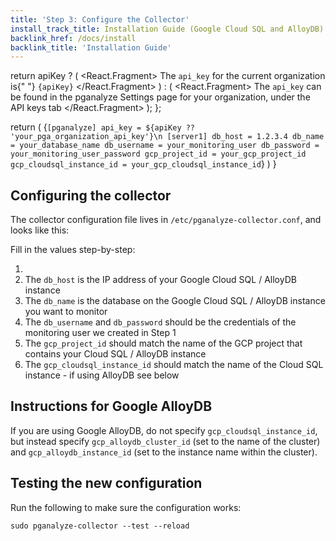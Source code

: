 ```yaml
---
title: 'Step 3: Configure the Collector'
install_track_title: Installation Guide (Google Cloud SQL and AlloyDB)
backlink_href: /docs/install
backlink_title: 'Installation Guide'
---
```



  return apiKey ? (
    <React.Fragment>
      The <code>api_key</code> for the current organization is{" "}
      <code>{apiKey}</code>
    </React.Fragment>
  ) : (
    <React.Fragment>
      The <code>api_key</code> can be found in the pganalyze Settings page for
      your organization, under the API keys tab
    </React.Fragment>
  );
};

  return (
    <CodeBlock>
      {`[pganalyze]
api_key = ${apiKey ?? 'your_pga_organization_api_key'}\n
[server1]
db_host = 1.2.3.4
db_name = your_database_name
db_username = your_monitoring_user
db_password = your_monitoring_user_password
gcp_project_id = your_gcp_project_id
gcp_cloudsql_instance_id = your_gcp_cloudsql_instance_id`}
    </CodeBlock>
  )
}

## Configuring the collector

The collector configuration file lives in `/etc/pganalyze-collector.conf`, and looks like this:

<ConfigSample apiKey={props.apiKey} />

Fill in the values step-by-step:

1. <APIKeyInstructions apiKey={props.apiKey} />
2. The `db_host` is the IP address of your Google Cloud SQL / AlloyDB instance
3. The `db_name` is the database on the Google Cloud SQL / AlloyDB instance you want to monitor
4. The `db_username` and `db_password` should be the credentials of the monitoring user we created in Step 1
5. The `gcp_project_id` should match the name of the GCP project that contains your Cloud SQL / AlloyDB instance
6. The `gcp_cloudsql_instance_id` should match the name of the Cloud SQL instance - if using AlloyDB see below

## Instructions for Google AlloyDB

If you are using Google AlloyDB, do not specify `gcp_cloudsql_instance_id`, but instead specify `gcp_alloydb_cluster_id` (set to the name of the cluster) and `gcp_alloydb_instance_id` (set to the instance name within the cluster).

## Testing the new configuration

Run the following to make sure the configuration works:

```
sudo pganalyze-collector --test --reload
```

<PublicLastStepLogInsightsLink />